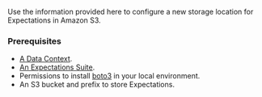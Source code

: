 

Use the information provided here to configure a new storage location for Expectations in Amazon S3.

### Prerequisites

<Prerequisites>

- [A Data Context](/docs/guides/setup/configuring_data_contexts/instantiating_data_contexts/how_to_quickly_instantiate_a_data_context).
- [An Expectations Suite](/docs/guides/expectations/how_to_create_and_edit_expectations_with_instant_feedback_from_a_sample_batch_of_data).
- Permissions to install [boto3](https://github.com/boto/boto3) in your local environment.
- An S3 bucket and prefix to store Expectations.

</Prerequisites>
